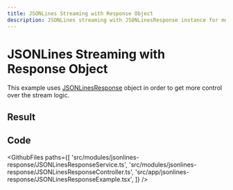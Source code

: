 ```yaml
---
title: JSONLines Streaming with Response Object
description: JSONLines streaming with JSONLinesResponse instance for more control over the stream
---
```



# JSONLines Streaming with Response Object

This example uses [JSONLinesResponse](https://vovk.dev/controller/jsonlines#jsonlinesresponse) object in order to get more control over the stream logic.

## Result

<Example>
  <JSONLinesResponseExample />
</Example>

## Code

<GithubFiles
  paths={[
    'src/modules/jsonlines-response/JSONLinesResponseService.ts',
    'src/modules/jsonlines-response/JSONLinesResponseController.ts',
    'src/app/jsonlines-response/JSONLinesResponseExample.tsx',
  ]}
/>
